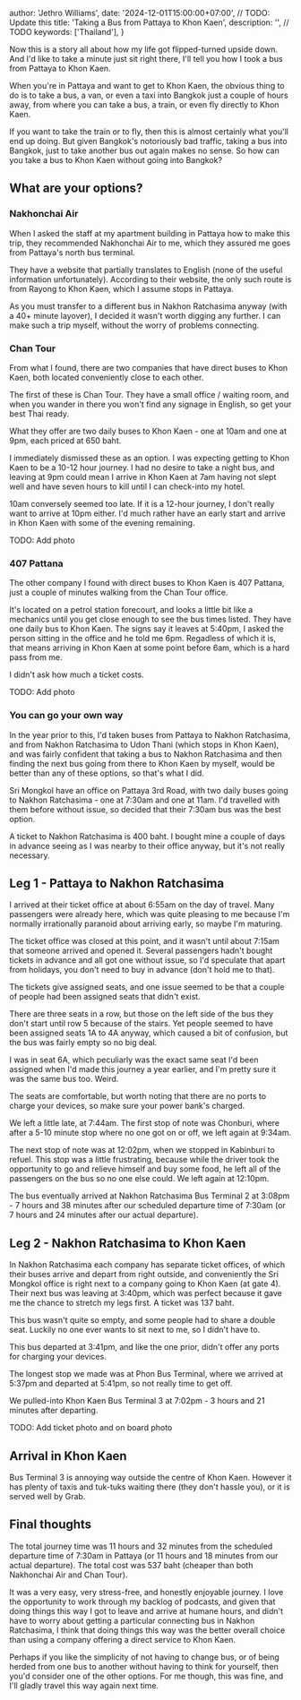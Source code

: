 

  author: 'Jethro Williams',
  date: '2024-12-01T15:00:00+07:00', // TODO: Update this
  title: 'Taking a Bus from Pattaya to Khon Kaen',
  description: '', // TODO
  keywords: ['Thailand'],
}



Now this is a story all about how my life got flipped-turned upside down. And I'd like to take a minute just sit right there, I'll tell you how I took a bus from Pattaya to Khon Kaen.

When you're in Pattaya and want to get to Khon Kaen, the obvious thing to do is to take a bus, a van, or even a taxi into Bangkok just a couple of hours away, from where you can take a bus, a train, or even fly directly to Khon Kaen.

If you want to take the train or to fly, then this is almost certainly what you'll end up doing. But given Bangkok's notoriously bad traffic, taking a bus into Bangkok, just to take another bus out again makes no sense. So how can you take a bus to Khon Kaen without going into Bangkok?

## What are your options?

### Nakhonchai Air

When I asked the staff at my apartment building in Pattaya how to make this trip, they recommended Nakhonchai Air to me, which they assured me goes from <ExternalLink url='https://maps.app.goo.gl/vm7AMJSniFcx9uPi7'>Pattaya's north bus terminal</ExternalLink>.

They have a website that partially translates to English (none of the useful information unfortunately). According to their website, the only such route is from <ExternalLink url='https://www.nakhonchaiair.com/ncaweb/routeinfo-en-132'>Rayong to Khon Kaen</ExternalLink>, which I assume stops in Pattaya.

As you must transfer to a different bus in Nakhon Ratchasima anyway (with a 40+ minute layover), I decided it wasn't worth digging any further. I can make such a trip myself, without the worry of problems connecting.

### Chan Tour

From what I found, there are two companies that have direct buses to Khon Kaen, both located conveniently close to each other.

The first of these is <ExternalLink url='https://maps.app.goo.gl/ZFKr49rujc2fdcYw9'>Chan Tour</ExternalLink>. They have a small office / waiting room, and when you wander in there you won't find any signage in English, so get your best Thai ready.

What they offer are two daily buses to Khon Kaen - one at 10am and one at 9pm, each priced at 650 baht.

I immediately dismissed these as an option. I was expecting getting to Khon Kaen to be a 10-12 hour journey. I had no desire to take a night bus, and leaving at 9pm could mean I arrive in Khon Kaen at 7am having not slept well and have seven hours to kill until I can check-into my hotel.

10am conversely seemed too late. If it is a 12-hour journey, I don't really want to arrive at 10pm either. I'd much rather have an early start and arrive in Khon Kaen with some of the evening remaining.

TODO: Add photo

### 407 Pattana

The other company I found with direct buses to Khon Kaen is <ExternalLink url='https://maps.app.goo.gl/61hpUGcMWXD28osdA'>407 Pattana</ExternalLink>, just a couple of minutes walking from the Chan Tour office.

It's located on a petrol station forecourt, and looks a little bit like a mechanics until you get close enough to see the bus times listed. They have one daily bus to Khon Kaen. The signs say it leaves at 5:40pm, I asked the person sitting in the office and he told me 6pm. Regadless of which it is, that means arriving in Khon Kaen at some point before 6am, which is a hard pass from me.

I didn't ask how much a ticket costs.

TODO: Add photo

### You can go your own way

In the year prior to this, I'd taken buses from Pattaya to Nakhon Ratchasima, and from Nakhon Ratchasima to Udon Thani (which stops in Khon Kaen), and was fairly confident that taking a bus to Nakhon Ratchasima and then finding the next bus going from there to Khon Kaen by myself, would be better than any of these options, so that's what I did.

<ExternalLink url='https://maps.app.goo.gl/cUYdmtgb8s6B6KMV6'>Sri Mongkol</ExternalLink> have an office on Pattaya 3rd Road, with two daily buses going to Nakhon Ratchasima - one at 7:30am and one at 11am. I'd travelled with them before without issue, so decided that their 7:30am bus was the best option.

A ticket to Nakhon Ratchasima is 400 baht. I bought mine a couple of days in advance seeing as I was nearby to their office anyway, but it's not really necessary.

## Leg 1 - Pattaya to Nakhon Ratchasima

I arrived at their ticket office at about 6:55am on the day of travel. Many passengers were already here, which was quite pleasing to me because I'm normally irrationally paranoid about arriving early, so maybe I'm maturing.

The ticket office was closed at this point, and it wasn't until about 7:15am that someone arrived and opened it. Several passengers hadn't bought tickets in advance and all got one without issue, so I'd speculate that apart from holidays, you don't need to buy in advance (don't hold me to that).

The tickets give assigned seats, and one issue seemed to be that a couple of people had been assigned seats that didn't exist.

There are three seats in a row, but those on the left side of the bus they don't start until row 5 because of the stairs. Yet people seemed to have been assigned seats 1A to 4A anyway, which caused a bit of confusion, but the bus was fairly empty so no big deal.

I was in seat 6A, which peculiarly was the exact same seat I'd been assigned when I'd made this journey a year earlier, and I'm pretty sure it was the same bus too. Weird.

The seats are comfortable, but worth noting that there are no ports to charge your devices, so make sure your power bank's charged.

We left a little late, at 7:44am. The first stop of note was <ExternalLink url='https://maps.app.goo.gl/gNaZU7emq6R6tKYa8'>Chonburi</ExternalLink>, where after a 5-10 minute stop where no one got on or off, we left again at 9:34am.

The next stop of note was at 12:02pm, when we stopped in <ExternalLink url='https://maps.app.goo.gl/gVJ83rW8dswvZxYH8'>Kabinburi</ExternalLink> to refuel. This stop was a little frustrating, because while the driver took the opportunity to go and relieve himself and buy some food, he left all of the passengers on the bus so no one else could. We left again at 12:10pm.

The bus eventually arrived at <ExternalLink url='https://maps.app.goo.gl/a85xjcpiLmRFChip7'>Nakhon Ratchasima Bus Terminal 2</ExternalLink> at 3:08pm - 7 hours and 38 minutes after our scheduled departure time of 7:30am (or 7 hours and 24 minutes after our actual departure).

## Leg 2 - Nakhon Ratchasima to Khon Kaen

In Nakhon Ratchasima each company has separate ticket offices, of which their buses arrive and depart from right outside, and conveniently the Sri Mongkol office is right next to a company going to Khon Kaen (at gate 4). Their next bus was leaving at 3:40pm, which was perfect because it gave me the chance to stretch my legs first. A ticket was 137 baht.

This bus wasn't quite so empty, and some people had to share a double seat. Luckily no one ever wants to sit next to me, so I didn't have to.

This bus departed at 3:41pm, and like the one prior, didn't offer any ports for charging your devices.

The longest stop we made was at <ExternalLink url='https://maps.app.goo.gl/Cb2qmz9UqEtWRBp1A'>Phon Bus Terminal</ExternalLink>, where we arrived at 5:37pm and departed at 5:41pm, so not really time to get off.

We pulled-into <ExternalLink url='https://maps.app.goo.gl/hYAc2DzrzQoDuHQf9'>Khon Kaen Bus Terminal 3</ExternalLink> at 7:02pm - 3 hours and 21 minutes after departing.

TODO: Add ticket photo and on board photo

## Arrival in Khon Kaen

Bus Terminal 3 is annoying way outside the centre of Khon Kaen. However it has plenty of taxis and tuk-tuks waiting there (they don't hassle you), or it is served well by Grab.

## Final thoughts

The total journey time was 11 hours and 32 minutes from the scheduled departure time of 7:30am in Pattaya (or 11 hours and 18 minutes from our actual departure). The total cost was 537 baht (cheaper than both Nakhonchai Air and Chan Tour).

It was a very easy, very stress-free, and honestly enjoyable journey. I love the opportunity to work through my backlog of podcasts, and given that doing things this way I got to leave and arrive at humane hours, and didn't have to worry about getting a particular connecting bus in Nakhon Ratchasima, I think that doing things this way was the better overall choice than using a company offering a direct service to Khon Kaen.

Perhaps if you like the simplicity of not having to change bus, or of being herded from one bus to another without having to think for yourself, then you'd consider one of the other options. For me though, this was fine, and I'll gladly travel this way again next time.
